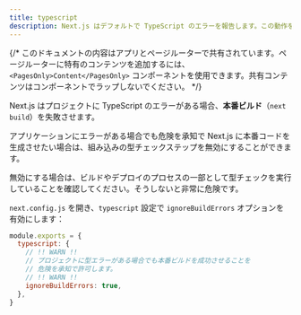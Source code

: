 ```yaml
---
title: typescript
description: Next.js はデフォルトで TypeScript のエラーを報告します。この動作をオプトアウトする方法をここで学びましょう。
---
```


{/* このドキュメントの内容はアプリとページルーターで共有されています。ページルーターに特有のコンテンツを追加するには、`<PagesOnly>Content</PagesOnly>` コンポーネントを使用できます。共有コンテンツはコンポーネントでラップしないでください。 */}

Next.js はプロジェクトに TypeScript のエラーがある場合、**本番ビルド**（`next build`）を失敗させます。

アプリケーションにエラーがある場合でも危険を承知で Next.js に本番コードを生成させたい場合は、組み込みの型チェックステップを無効にすることができます。

無効にする場合は、ビルドやデプロイのプロセスの一部として型チェックを実行していることを確認してください。そうしないと非常に危険です。

`next.config.js` を開き、`typescript` 設定で `ignoreBuildErrors` オプションを有効にします：

```js title="next.config.js"
module.exports = {
  typescript: {
    // !! WARN !!
    // プロジェクトに型エラーがある場合でも本番ビルドを成功させることを
    // 危険を承知で許可します。
    // !! WARN !!
    ignoreBuildErrors: true,
  },
}
```